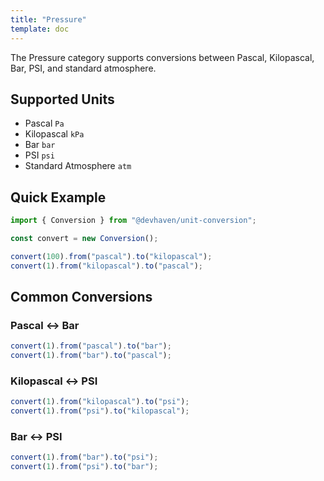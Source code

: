 ```yaml
---
title: "Pressure"
template: doc
---
```


The Pressure category supports conversions between Pascal, Kilopascal, Bar, PSI, and standard atmosphere.

## Supported Units

- Pascal `Pa`
- Kilopascal `kPa`
- Bar `bar`
- PSI `psi`
- Standard Atmosphere `atm`

## Quick Example

```ts
import { Conversion } from "@devhaven/unit-conversion";

const convert = new Conversion();

convert(100).from("pascal").to("kilopascal");      
convert(1).from("kilopascal").to("pascal");    
```

## Common Conversions

### Pascal ↔ Bar
```ts
convert(1).from("pascal").to("bar");    
convert(1).from("bar").to("pascal");      
```

### Kilopascal ↔ PSI
```ts
convert(1).from("kilopascal").to("psi");     
convert(1).from("psi").to("kilopascal");      
```

### Bar ↔ PSI
```ts
convert(1).from("bar").to("psi");     
convert(1).from("psi").to("bar");      
```